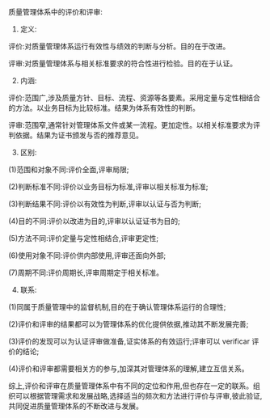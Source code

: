质量管理体系中的评价和评审:

1. 定义:

评价:对质量管理体系运行有效性与绩效的判断与分析。目的在于改进。

评审:对质量管理体系与相关标准要求的符合性进行检验。目的在于认证。

2. 内涵:

评价:范围广,涉及质量方针、目标、流程、资源等各要素。采用定量与定性相结合的方法。以业务目标为比较标准。结果为体系有效性的判断。

评审:范围窄,通常针对管理体系文件或某一流程。更加定性。以相关标准要求为评判依据。结果为证书颁发与否的推荐意见。

3. 区别:

(1)范围和对象不同:评价全面,评审局限;

(2)判断标准不同:评价以业务目标为标准,评审以相关标准为标准; 

(3)判断结果不同:评价以有效性为判断,评审以认证与否为判断;

(4)目的不同:评价以改进为目的,评审以认证证书为目的;

(5)方法不同:评价定量与定性相结合,评审更定性;

(6)使用对象不同:评价供内部使用,评审还面向外部;

(7)周期不同:评价周期长,评审周期定于相关标准。

4. 联系:

(1)同属于质量管理中的监督机制,目的在于确认管理体系运行的合理性;

(2)评价和评审的结果都可以为管理体系的优化提供依据,推动其不断发展完善; 

(3)评价的发现可以为认证评审做准备,证实体系的有效运行;评审可以 verificar 评价的结论;

(4)评价和评审都需要相关方的参与,加深其对管理体系的理解,建立互信关系。

综上,评价和评审在质量管理体系中有不同的定位和作用,但也存在一定的联系。组织可以根据管理需求和发展战略,选择适当的频次和方法进行评价与评审,彼此验证,共同促进质量管理体系的不断改进与发展。 